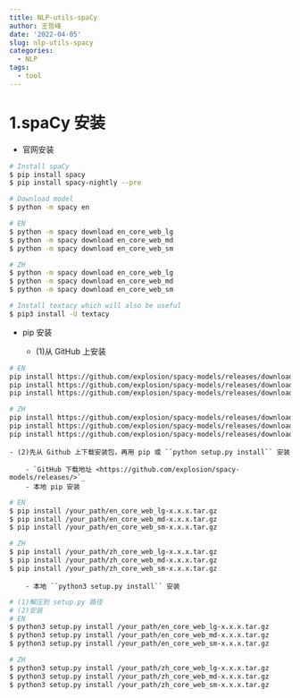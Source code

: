 ```yaml
---
title: NLP-utils-spaCy
author: 王哲峰
date: '2022-04-05'
slug: nlp-utils-spacy
categories:
  - NLP
tags:
  - tool
---
```





# 1.spaCy 安装

- 官网安装

```bash
# Install spaCy
$ pip install spacy
$ pip install spacy-nightly --pre

# Download model
$ python -m spacy en

# EN
$ python -m spacy download en_core_web_lg
$ python -m spacy download en_core_web_md
$ python -m spacy download en_core_web_sm

# ZH
$ python -m spacy download en_core_web_lg
$ python -m spacy download en_core_web_md
$ python -m spacy download en_core_web_sm

# Install textacy which will also be useful
$ pip3 install -U textacy
```

- pip 安装

    - (1)从 GitHub 上安装

```bash
# EN
pip install https://github.com/explosion/spacy-models/releases/download/en_core_web_md-1.2.0/en_core_web_md-1.2.0.tar.gz
pip install https://github.com/explosion/spacy-models/releases/download/en_core_web_md-1.2.0/en_core_web_md-1.2.0.tar.gz
pip install https://github.com/explosion/spacy-models/releases/download/en_core_web_md-1.2.0/en_core_web_md-1.2.0.tar.gz

# ZH
pip install https://github.com/explosion/spacy-models/releases/download/en_core_web_md-1.2.0/en_core_web_md-1.2.0.tar.gz
pip install https://github.com/explosion/spacy-models/releases/download/en_core_web_md-1.2.0/en_core_web_md-1.2.0.tar.gz
pip install https://github.com/explosion/spacy-models/releases/download/en_core_web_md-1.2.0/en_core_web_md-1.2.0.tar.gz
```

    - (2)先从 Github 上下载安装包，再用 pip 或 ``python setup.py install`` 安装

        - `GitHub 下载地址 <https://github.com/explosion/spacy-models/releases/>`_ 
        - 本地 pip 安装

```bash
# EN
$ pip install /your_path/en_core_web_lg-x.x.x.tar.gz
$ pip install /your_path/en_core_web_md-x.x.x.tar.gz
$ pip install /your_path/en_core_web_sm-x.x.x.tar.gz

# ZH
$ pip install /your_path/zh_core_web_lg-x.x.x.tar.gz
$ pip install /your_path/zh_core_web_md-x.x.x.tar.gz
$ pip install /your_path/zh_core_web_sm-x.x.x.tar.gz
```

        - 本地 ``python3 setup.py install`` 安装

```bash
# (1)解压到 setup.py 路径
# (2)安装
# EN
$ python3 setup.py install /your_path/en_core_web_lg-x.x.x.tar.gz
$ python3 setup.py install /your_path/en_core_web_md-x.x.x.tar.gz
$ python3 setup.py install /your_path/en_core_web_sm-x.x.x.tar.gz

# ZH
$ python3 setup.py install /your_path/zh_core_web_lg-x.x.x.tar.gz
$ python3 setup.py install /your_path/zh_core_web_md-x.x.x.tar.gz
$ python3 setup.py install /your_path/zh_core_web_sm-x.x.x.tar.gz
```